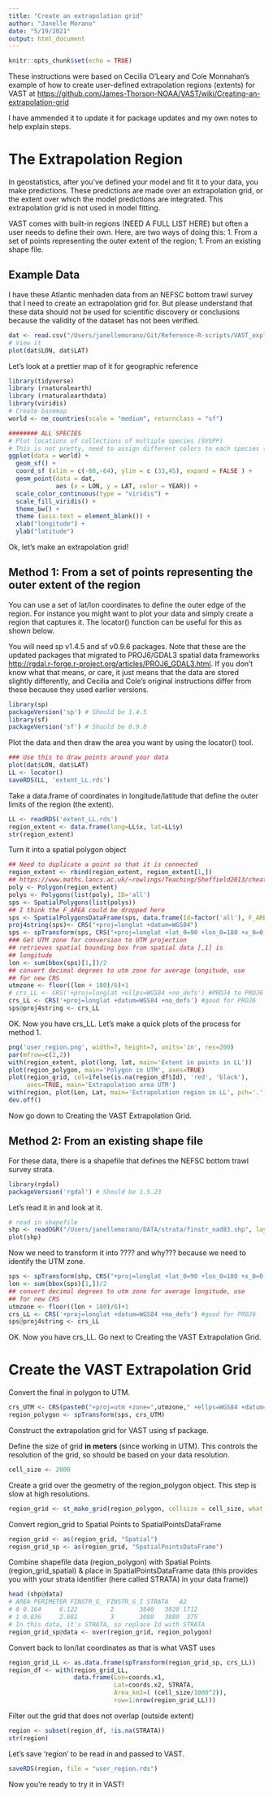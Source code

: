 ```yaml
---
title: "Create an extrapolation grid"
author: "Janelle Morano"
date: "5/19/2021"
output: html_document
---
```


```r
knitr::opts_chunk$set(echo = TRUE)
```
These instructions were based on Cecilia O'Leary and Cole Monnahan's example of how to create user-defined extrapolation regions (extents) for VAST at <https://github.com/James-Thorson-NOAA/VAST/wiki/Creating-an-extrapolation-grid>

I have ammended it to update it for package updates and my own notes to help explain steps.

# The Extrapolation Region
In geostatistics, after you've defined your model and fit it to your data, you make predictions. These predictions are made over an extrapolation grid, or the extent over which the model predictions are integrated. This extrapolation grid is not used in model fitting. 

VAST comes with built-in regions (NEED A FULL LIST HERE) but often a user needs to define their own. Here, are two ways of doing this:
1. From a set of points representing the outer extent of the region;
1. From an existing shape file.

## Example Data

I have these Atlantic menhaden data from an NEFSC bottom trawl survey that I need to create an extrapolation grid for. But please understand that these data should not be used for scientific discovery or conclusions because the validity of the dataset has not been verified.
```r
dat <- read.csv("/Users/janellemorano/Git/Reference-R-scripts/VAST_exploration/dat.csv", header = TRUE)
# View it
plot(dat$LON, dat$LAT)
```
Let's look at a prettier map of it for geographic reference
```r
library(tidyverse)
library (rnaturalearth)
library (rnaturalearthdata)
library(viridis)
# Create basemap
world <- ne_countries(scale = "medium", returnclass = "sf")  

######## ALL SPECIES
# Plot locations of collections of multiple species (SVSPP)
# This is not pretty, need to assign different colors to each species (SVSPP)
ggplot(data = world) +
  geom_sf() +
  coord_sf (xlim = c(-80,-64), ylim = c (33,45), expand = FALSE ) +
  geom_point(data = dat,
             aes (x = LON, y = LAT, color = YEAR)) + 
  scale_color_continuous(type = "viridis") +
  scale_fill_viridis() +
  theme_bw() +
  theme (axis.text = element_blank()) +
  xlab("longitude") + 
  ylab("latitude")
```
Ok, let's make an extrapolation grid!

## Method 1: From a set of points representing the outer extent of the region

You can use a set of lat/lon coordinates to define the outer edge of the region. For instance you might want to plot
your data and simply create a region that captures it. The locator() function can be useful for this as shown
below.

You will need sp v1.4.5 and sf v0.9.6 packages. Note that these are the updated packages that migrated to PROJ6/GDAL3 spatial data frameworks <http://rgdal.r-forge.r-project.org/articles/PROJ6_GDAL3.html>. If you don't know what that means, or care, it just means that the data are stored slightly differently, and Cecilia and Cole's original instructions differ from these because they used earlier versions.

```r
library(sp)
packageVersion('sp') # Should be 1.4.5
library(sf)
packageVersion('sf') # Should be 0.9.8
```

Plot the data and then draw the area you want by using the locator() tool.
```r
### Use this to draw points around your data
plot(dat$LON, dat$LAT)
LL <- locator()
saveRDS(LL, 'extent_LL.rds')
```

Take a data.frame of coordinates in longitude/latitude that define the outer limits of the region (the extent).
```r
LL <- readRDS('extent_LL.rds')
region_extent <- data.frame(long=LL$x, lat=LL$y)
str(region_extent)
```

Turn it into a spatial polygon object
```r
## Need to duplicate a point so that it is connected
region_extent <- rbind(region_extent, region_extent[1,])
## https://www.maths.lancs.ac.uk/~rowlings/Teaching/Sheffield2013/cheatsheet.html
poly <- Polygon(region_extent)
polys <- Polygons(list(poly), ID='all')
sps <- SpatialPolygons(list(polys))
## I think the F_AREA could be dropped here
sps <- SpatialPolygonsDataFrame(sps, data.frame(Id=factor('all'), F_AREA=1, row.names='all'))
proj4string(sps)<- CRS("+proj=longlat +datum=WGS84")
sps <- spTransform(sps, CRS("+proj=longlat +lat_0=90 +lon_0=180 +x_0=0 +y_0=0 +datum=WGS84 +units=m +no_defs +ellps=WGS84 +towgs84=0,0,0 "))
### Get UTM zone for conversion to UTM projection
## retrieves spatial bounding box from spatial data [,1] is
## longitude
lon <- sum(bbox(sps)[1,])/2
## convert decimal degrees to utm zone for average longitude, use
## for new CRS
utmzone <- floor((lon + 180)/6)+1
# crs_LL <- CRS('+proj=longlat +ellps=WGS84 +no_defs') #PROJ4 to PROJ6 update creates error
crs_LL <- CRS('+proj=longlat +datum=WGS84 +no_defs') #good for PROJ6
sps@proj4string <- crs_LL
```
OK. Now you have crs_LL. Let's make a quick plots of the process for method 1.
```r
png('user_region.png', width=7, height=7, units='in', res=200)
par(mfrow=c(2,2))
with(region_extent, plot(long, lat, main='Extent in points in LL'))
plot(region_polygon, main='Polygon in UTM', axes=TRUE)
plot(region_grid, col=ifelse(is.na(region_df$Id), 'red', 'black'),
     axes=TRUE, main='Extrapolation area UTM')
with(region, plot(Lon, Lat, main='Extrapolation region in LL', pch='.'))
dev.off()
```

Now go down to Creating the VAST Extrapolation Grid.

## Method 2: From an existing shape file

For these data, there is a shapefile that defines the NEFSC bottom trawl survey strata.

```r
library(rgdal)
packageVersion('rgdal') # Should be 1.5.23
```

Let's read it in and look at it.
```r
# read in shapefile
shp <- readOGR("/Users/janellemorano/DATA/strata/finstr_nad83.shp", layer="finstr_nad83")
plot(shp)
```

Now we need to transform it into ???? and why??? because we need to identify the UTM zone.
```r
sps <- spTransform(shp, CRS("+proj=longlat +lat_0=90 +lon_0=180 +x_0=0 +y_0=0 +datum=WGS84 +units=m +no_defs +ellps=WGS84 +towgs84=0,0,0 "))
lon <- sum(bbox(sps)[1,])/2
## convert decimal degrees to utm zone for average longitude, use
## for new CRS
utmzone <- floor((lon + 180)/6)+1
crs_LL <- CRS('+proj=longlat +datum=WGS84 +no_defs') #good for PROJ6
sps@proj4string <- crs_LL
```
OK. Now you have crs_LL. Go next to Creating the VAST Extrapolation Grid.

# Create the VAST Extrapolation Grid

Convert the final in polygon to UTM.
```r
crs_UTM <- CRS(paste0("+proj=utm +zone=",utmzone," +ellps=WGS84 +datum=WGS84 +units=m +no_defs "))
region_polygon <- spTransform(sps, crs_UTM)
```

Construct the extrapolation grid for VAST using sf package.

Define the size of grid **in meters** (since working in UTM). This controls the resolution of the grid, so should be based on your data resolution.
```r
cell_size <- 2000
```

Create a grid over the geometry of the region_polygon object. This step is slow at high resolutions.
```r
region_grid <- st_make_grid(region_polygon, cellsize = cell_size, what = "centers")
```

Convert region_grid to Spatial Points to SpatialPointsDataFrame
```r
region_grid <- as(region_grid, "Spatial")
region_grid_sp <- as(region_grid, "SpatialPointsDataFrame")
```

Combine shapefile data (region_polygon) with Spatial Points (region_grid_spatial) & place in SpatialPointsDataFrame data (this provides you with your strata identifier (here called STRATA) in your data frame))
```r
head (shp@data)
# AREA PERIMETER FINSTR_G_ FINSTR_G_I STRATA   A2
# 0 0.164     6.122         2       3840   3820 1712
# 1 0.036     2.681         3       3088   3880  375
# In this data, it's STRATA, so replace Id with STRATA
region_grid_sp@data <- over(region_grid, region_polygon)
```

Convert back to lon/lat coordinates as that is what VAST uses
```r
region_grid_LL <- as.data.frame(spTransform(region_grid_sp, crs_LL))
region_df <- with(region_grid_LL,
                  data.frame(Lon=coords.x1,
                             Lat=coords.x2, STRATA,
                             Area_km2=( (cell_size/1000^2)),
                             row=1:nrow(region_grid_LL)))
```

Filter out the grid that does not overlap (outside extent)
```r
region <- subset(region_df, !is.na(STRATA))
str(region)
```

Let's save 'region' to be read in and passed to VAST.
```r
saveRDS(region, file = "user_region.rds")
```

Now you're ready to try it in VAST!